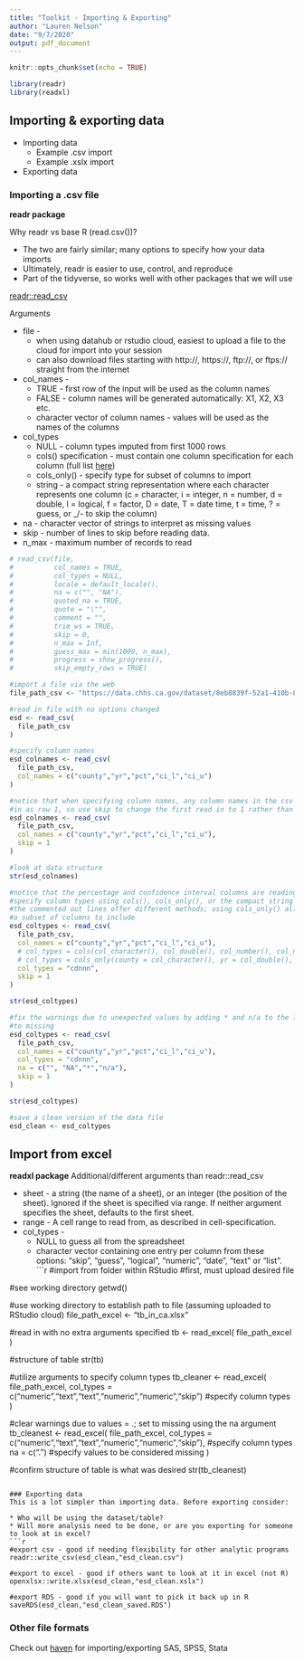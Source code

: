 ```yaml
---
title: "Toolkit - Importing & Exporting"
author: "Lauren Nelson"
date: "9/7/2020"
output: pdf_document
---
```


```r
knitr::opts_chunk$set(echo = TRUE)

library(readr)
library(readxl)

```

## Importing & exporting data
* Importing data 
  + Example .csv import
  + Example .xslx import
* Exporting data


### Importing a .csv file

**readr package**

Why readr vs base R (read.csv())?

* The two are fairly similar; many options to specify how your data imports
* Ultimately, readr is easier to use, control, and reproduce
* Part of the tidyverse, so works well with other packages that we will use

[readr::read_csv](https://readr.tidyverse.org/reference/read_delim.html)

Arguments 

* file	- 
  + when using datahub or rstudio cloud, easiest to upload a file to the cloud for import into your session 
  + can also download files starting with http://, https://, ftp://, or ftps:// straight from the internet
* col_names	- 
  + TRUE - first row of the input will be used as the column names
  + FALSE - column names will be generated automatically: X1, X2, X3 etc.
  + character vector of column names - values will be used as the names of the columns
* col_types	
  + NULL - column types imputed from first 1000 rows
  + cols() specification - must contain one column specification for each column (full list [here](https://readr.tidyverse.org/reference/cols.html))
  + cols_only() - specify type for subset of columns to import
  + string - a compact string representation where each character represents one column (c = character, i = integer, 
  n = number, d = double, l = logical, f = factor, D = date, T = date time, t = time, ? = guess, or _/- to skip the column)
* na	- character vector of strings to interpret as missing values
* skip - number of lines to skip before reading data.
* n_max	- maximum number of records to read


```r

# read_csv(file,
#          col_names = TRUE,
#          col_types = NULL,
#          locale = default_locale(),
#          na = c("", "NA"),
#          quoted_na = TRUE,
#          quote = "\"",
#          comment = "", 
#          trim_ws = TRUE, 
#          skip = 0,
#          n_max = Inf, 
#          guess_max = min(1000, n_max),
#          progress = show_progress(), 
#          skip_empty_rows = TRUE)

#import a file via the web
file_path_csv <- "https://data.chhs.ca.gov/dataset/8eb8839f-52a1-410b-8c4a-5b1c1678bbc2/resource/21fec3a1-ae82-49f4-ae97-fd8c78ca22ee/download/retail-availability-of-electronic-smoking-devices-by-county.csv"

#read in file with no options changed
esd <- read_csv(
  file_path_csv
)

#specify column names
esd_colnames <- read_csv(
  file_path_csv,
  col_names = c("county","yr","pct","ci_l","ci_u")
)

#notice that when specifying column names, any column names in the csv file are now read 
#in as row 1, so use skip to change the first read in to 1 rather than the default of 0
esd_colnames <- read_csv(
  file_path_csv,
  col_names = c("county","yr","pct","ci_l","ci_u"),
  skip = 1
)

#look at data structure
str(esd_colnames)

#notice that the percentage and confidence interval columns are reading in as character
#specify column types using cols(), cols_only(), or the compact string method
#the commented out lines offer different methods; using cols_only() allows to select
#a subset of columns to include
esd_coltypes <- read_csv(
  file_path_csv,
  col_names = c("county","yr","pct","ci_l","ci_u"),
  # col_types = cols(col_character(), col_double(), col_number(), col_number(), col_number()),
  # col_types = cols_only(county = col_character(), yr = col_double(), pct = col_number()), 
  col_types = "cdnnn",
  skip = 1
)

str(esd_coltypes)

#fix the warnings due to unexpected values by adding * and n/a to the list of values set 
#to missing
esd_coltypes <- read_csv(
  file_path_csv,
  col_names = c("county","yr","pct","ci_l","ci_u"),
  col_types = "cdnnn",
  na = c("", "NA","*","n/a"),
  skip = 1
)

str(esd_coltypes)

#save a clean version of the data file
esd_clean <- esd_coltypes

```

## Import from excel

**readxl package**
Additional/different arguments than readr::read_csv

* sheet	-  a string (the name of a sheet), or an integer (the position of the sheet). Ignored if the sheet is specified via range. If neither argument specifies the sheet, defaults to the first sheet.
* range	- A cell range to read from, as described in cell-specification. 
* col_types	- 
  + NULL to guess all from the spreadsheet
  + character vector containing one entry per column from these options: "skip", "guess", "logical", "numeric", "date", "text" or "list". 
```r
#import from folder within RStudio
#first, must upload desired file 

#see working directory
getwd()

#use working directory to establish path to file (assuming uploaded to RStudio cloud)
file_path_excel <- "tb_in_ca.xlsx"

#read in with no extra arguments specified
tb <- read_excel(
  file_path_excel
)

#structure of table
str(tb)

#utilize arguments to specify column types
tb_cleaner <- read_excel(
  file_path_excel,
  col_types = c("numeric","text","text","numeric","numeric","skip") #specify column types
)

#clear warnings due to values = .; set to missing using the na argument
tb_cleanest <- read_excel(
  file_path_excel,
  col_types = c("numeric","text","text","numeric","numeric","skip"), #specify column types
  na = c(".") #specify values to be considered missing
)

#confirm structure of table is what was desired
str(tb_cleanest)


```

### Exporting data
This is a lot simpler than importing data. Before exporting consider:

* Who will be using the dataset/table?
* Will more analysis need to be done, or are you exporting for someone to look at in excel?
```r

#export csv - good if needing flexibility for other analytic programs
readr::write_csv(esd_clean,"esd_clean.csv")

#export to excel - good if others want to look at it in excel (not R)
openxlsx::write.xlsx(esd_clean,"esd_clean.xslx")

#export RDS - good if you will want to pick it back up in R
saveRDS(esd_clean,"esd_clean_saved.RDS")

```

### Other file formats
Check out [haven](https://haven.tidyverse.org/) for importing/exporting SAS, SPSS, Stata